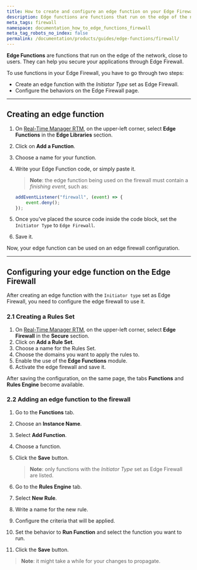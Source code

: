 ```yaml
---
title: How to create and configure an edge function on your Edge Firewall
description: Edge functions are functions that run on the edge of the network, close to users. They can help you secure your applications through Edge Firewall.
meta_tags: firewall
namespace: documentation_how_to_edge_functions_firewall
meta_tag_robots_no_index: false
permalink: /documentation/products/guides/edge-functions/firewall/
---
```


**Edge Functions** are functions that run on the edge of the network, close to users. They can help you secure your applications through Edge Firewall.

To use functions in your Edge Firewall, you have to go through two steps:

- Create an edge function with the *Initiator Type* set as Edge Firewall.
- Configure the behaviors on the Edge Firewall page.

---

## Creating an edge function

1. On [Real-Time Manager RTM](https://manager.azion.com/), on the upper-left corner, select **Edge Functions** in the **Edge Libraries** section.
2. Click on **Add a Function**.
3. Choose a name for your function.
4. Write your Edge Function code, or simply paste it.
    > **Note**: the edge function being used on the firewall must contain a *finishing event*, such as:

    ```js 
    addEventListener("firewall", (event) => {
        event.deny();
    });
    ```

5. Once you've placed the source code inside the code block, set the `Initiator Type` to `Edge Firewall`.
6. Save it.

Now, your edge function can be used on an edge firewall configuration.

---

## Configuring your edge function on the Edge Firewall 

After creating an edge function with the `Initiator type` set as Edge Firewall, you need to configure the edge firewall to use it.

### 2.1 Creating a Rules Set

1. On [Real-Time Manager RTM](https://manager.azion.com/), on the upper-left corner, select **Edge Firewall** in the **Secure** section.
2. Click on **Add a Rule Set**.
3. Choose a name for the Rules Set.
4. Choose the domains you want to apply the rules to.
5. Enable the use of the **Edge Functions** module.
6. Activate the edge firewall and save it.

After saving the configuration, on the same page, the tabs **Functions** and **Rules Engine** become available.

### 2.2 Adding an edge function to the firewall

1. Go to the **Functions** tab.
2. Choose an **Instance Name**.
3. Select **Add Function**.
4. Choose a function.
5. Click the **Save** button.
    > **Note**: only functions with the *Initiator Type* set as Edge Firewall are listed.

6. Go to the **Rules Engine** tab.
7. Select **New Rule**.
8. Write a name for the new rule.
9. Configure the criteria that will be applied.
10. Set the behavior to **Run Function** and select the function you want to run.
11. Click the **Save** button.

> **Note**: it might take a while for your changes to propagate.
